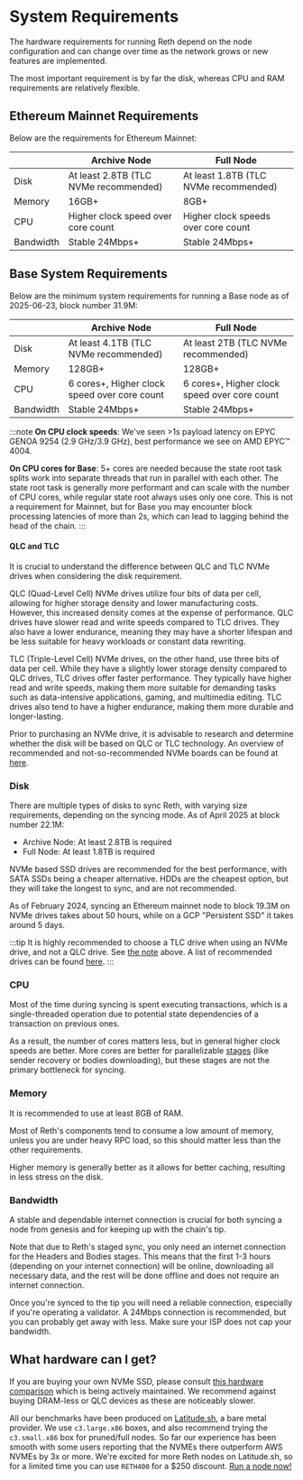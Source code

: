 # System Requirements

The hardware requirements for running Reth depend on the node configuration and can change over time as the network grows or new features are implemented.

The most important requirement is by far the disk, whereas CPU and RAM requirements are relatively flexible.

## Ethereum Mainnet Requirements

Below are the requirements for Ethereum Mainnet:

|           | Archive Node                          | Full Node                             |
| --------- | ------------------------------------- | ------------------------------------- |
| Disk      | At least 2.8TB (TLC NVMe recommended) | At least 1.8TB (TLC NVMe recommended) |
| Memory    | 16GB+                                 | 8GB+                                  |
| CPU       | Higher clock speed over core count    | Higher clock speeds over core count   |
| Bandwidth | Stable 24Mbps+                        | Stable 24Mbps+                        |

## Base System Requirements

Below are the minimum system requirements for running a Base node as of 2025-06-23, block number 31.9M:

|           | Archive Node                          | Full Node                             |
| --------- | ------------------------------------- | ------------------------------------- |
| Disk      | At least 4.1TB (TLC NVMe recommended) | At least 2TB (TLC NVMe recommended)   |
| Memory    | 128GB+                                | 128GB+                                |
| CPU       | 6 cores+, Higher clock speed over core count | 6 cores+, Higher clock speed over core count |
| Bandwidth | Stable 24Mbps+                        | Stable 24Mbps+                        |

:::note
**On CPU clock speeds**: We've seen >1s payload latency on EPYC GENOA 9254 (2.9 GHz/3.9 GHz), best performance we see on AMD EPYC™ 4004.

**On CPU cores for Base**: 5+ cores are needed because the state root task splits work into separate threads that run in parallel with each other. The state root task is generally more performant and can scale with the number of CPU cores, while regular state root always uses only one core. This is not a requirement for Mainnet, but for Base you may encounter block processing latencies of more than 2s, which can lead to lagging behind the head of the chain.
:::


#### QLC and TLC

It is crucial to understand the difference between QLC and TLC NVMe drives when considering the disk requirement.

QLC (Quad-Level Cell) NVMe drives utilize four bits of data per cell, allowing for higher storage density and lower manufacturing costs. However, this increased density comes at the expense of performance. QLC drives have slower read and write speeds compared to TLC drives. They also have a lower endurance, meaning they may have a shorter lifespan and be less suitable for heavy workloads or constant data rewriting.

TLC (Triple-Level Cell) NVMe drives, on the other hand, use three bits of data per cell. While they have a slightly lower storage density compared to QLC drives, TLC drives offer faster performance. They typically have higher read and write speeds, making them more suitable for demanding tasks such as data-intensive applications, gaming, and multimedia editing. TLC drives also tend to have a higher endurance, making them more durable and longer-lasting.

Prior to purchasing an NVMe drive, it is advisable to research and determine whether the disk will be based on QLC or TLC technology. An overview of recommended and not-so-recommended NVMe boards can be found at [here](https://gist.github.com/yorickdowne/f3a3e79a573bf35767cd002cc977b038).

### Disk

There are multiple types of disks to sync Reth, with varying size requirements, depending on the syncing mode.
As of April 2025 at block number 22.1M:

-   Archive Node: At least 2.8TB is required
-   Full Node: At least 1.8TB is required

NVMe based SSD drives are recommended for the best performance, with SATA SSDs being a cheaper alternative. HDDs are the cheapest option, but they will take the longest to sync, and are not recommended.

As of February 2024, syncing an Ethereum mainnet node to block 19.3M on NVMe drives takes about 50 hours, while on a GCP "Persistent SSD" it takes around 5 days.

:::tip
It is highly recommended to choose a TLC drive when using an NVMe drive, and not a QLC drive. See [the note](#qlc-and-tlc) above. A list of recommended drives can be found [here](https://gist.github.com/yorickdowne/f3a3e79a573bf35767cd002cc977b038).
:::

### CPU

Most of the time during syncing is spent executing transactions, which is a single-threaded operation due to potential state dependencies of a transaction on previous ones.

As a result, the number of cores matters less, but in general higher clock speeds are better. More cores are better for parallelizable [stages](https://github.com/paradigmxyz/reth/blob/main/docs/crates/stages) (like sender recovery or bodies downloading), but these stages are not the primary bottleneck for syncing.

### Memory

It is recommended to use at least 8GB of RAM.

Most of Reth's components tend to consume a low amount of memory, unless you are under heavy RPC load, so this should matter less than the other requirements.

Higher memory is generally better as it allows for better caching, resulting in less stress on the disk.

### Bandwidth

A stable and dependable internet connection is crucial for both syncing a node from genesis and for keeping up with the chain's tip.

Note that due to Reth's staged sync, you only need an internet connection for the Headers and Bodies stages. This means that the first 1-3 hours (depending on your internet connection) will be online, downloading all necessary data, and the rest will be done offline and does not require an internet connection.

Once you're synced to the tip you will need a reliable connection, especially if you're operating a validator. A 24Mbps connection is recommended, but you can probably get away with less. Make sure your ISP does not cap your bandwidth.

## What hardware can I get?

If you are buying your own NVMe SSD, please consult [this hardware comparison](https://gist.github.com/yorickdowne/f3a3e79a573bf35767cd002cc977b038) which is being actively maintained. We recommend against buying DRAM-less or QLC devices as these are noticeably slower.

All our benchmarks have been produced on [Latitude.sh](https://www.latitude.sh/), a bare metal provider. We use `c3.large.x86` boxes, and also recommend trying the `c3.small.x86` box for pruned/full nodes. So far our experience has been smooth with some users reporting that the NVMEs there outperform AWS NVMEs by 3x or more. We're excited for more Reth nodes on Latitude.sh, so for a limited time you can use `RETH400` for a $250 discount. [Run a node now!](https://metal.new/reth)
